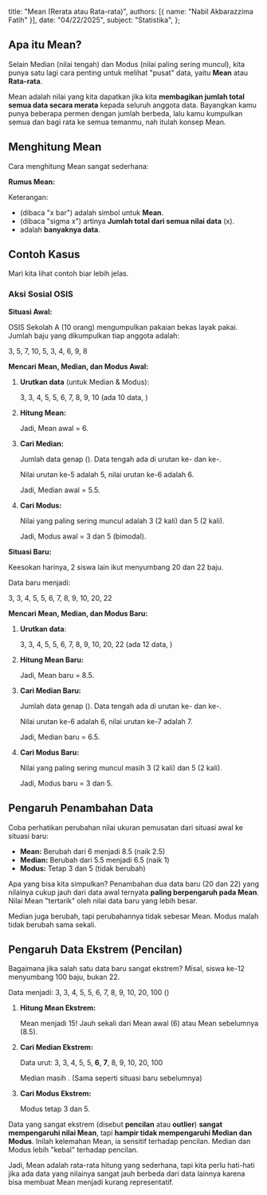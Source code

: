   title: "Mean (Rerata atau Rata-rata)",
  authors: [{ name: "Nabil Akbarazzima Fatih" }],
  date: "04/22/2025",
  subject: "Statistika",
};

## Apa itu Mean?

Selain Median (nilai tengah) dan Modus (nilai paling sering muncul), kita punya satu lagi cara penting untuk melihat "pusat" data, yaitu **Mean** atau **Rata-rata**.

Mean adalah nilai yang kita dapatkan jika kita **membagikan jumlah total semua data secara merata** kepada seluruh anggota data. Bayangkan kamu punya beberapa permen dengan jumlah berbeda, lalu kamu kumpulkan semua dan bagi rata ke semua temanmu, nah itulah konsep Mean.

## Menghitung Mean

Cara menghitung Mean sangat sederhana:

<div className="flex flex-col gap-4">
  <BlockMath math="\text{1. Jumlahkan semua nilai data.}" />
  <BlockMath math="\text{2. Bagi jumlah total tersebut dengan banyaknya data.}" />
</div>

**Rumus Mean:**

<BlockMath math="\bar{x} = \frac{\sum x}{n}" />

Keterangan:

- <InlineMath math="\bar{x}" /> (dibaca "x bar") adalah simbol untuk **Mean**.
- <InlineMath math="\sum x" /> (dibaca "sigma x") artinya **Jumlah total dari semua
  nilai data** (x).
- <InlineMath math="n" /> adalah **banyaknya data**.

## Contoh Kasus

Mari kita lihat contoh biar lebih jelas.

### Aksi Sosial OSIS

**Situasi Awal:**

OSIS Sekolah A (10 orang) mengumpulkan pakaian bekas layak pakai. Jumlah baju yang dikumpulkan tiap anggota adalah:

3, 5, 7, 10, 5, 3, 4, 6, 9, 8

**Mencari Mean, Median, dan Modus Awal:**

1.  **Urutkan data** (untuk Median & Modus):

    3, 3, 4, 5, 5, 6, 7, 8, 9, 10 (ada 10 data, <InlineMath math="n=10" />)

2.  **Hitung Mean:**

    <div className="flex flex-col gap-4">
      <BlockMath math="\sum x = 3+3+4+5+5+6+7+8+9+10 = 60" />
      <BlockMath math="\bar{x} = \frac{\sum x}{n} = \frac{60}{10} = 6" />
    </div>

    Jadi, Mean awal = 6.

3.  **Cari Median:**

    Jumlah data genap (<InlineMath math="n=10" />). Data tengah ada di urutan ke-<InlineMath math="10/2 = 5" /> dan ke-<InlineMath math="(10/2)+1 = 6" />.

    Nilai urutan ke-5 adalah 5, nilai urutan ke-6 adalah 6.

    <BlockMath math="\text{Median} = \frac{5+6}{2} = 5.5" />

    Jadi, Median awal = 5.5.

4.  **Cari Modus:**

    Nilai yang paling sering muncul adalah 3 (2 kali) dan 5 (2 kali).

    Jadi, Modus awal = 3 dan 5 (bimodal).

**Situasi Baru:**

Keesokan harinya, 2 siswa lain ikut menyumbang 20 dan 22 baju.

Data baru menjadi:

3, 3, 4, 5, 5, 6, 7, 8, 9, 10, 20, 22

**Mencari Mean, Median, dan Modus Baru:**

1.  **Urutkan data**:

    3, 3, 4, 5, 5, 6, 7, 8, 9, 10, 20, 22 (ada 12 data, <InlineMath math="n=12" />)

2.  **Hitung Mean Baru:**

    <div className="flex flex-col gap-4">
      <BlockMath math="\sum x = 60 + 20 + 22 = 102" />
      <BlockMath math="\bar{x} = \frac{\sum x}{n} = \frac{102}{12} = 8.5" />
    </div>

    Jadi, Mean baru = 8.5.

3.  **Cari Median Baru:**

    Jumlah data genap (<InlineMath math="n=12" />). Data tengah ada di urutan ke-<InlineMath math="12/2 = 6" /> dan ke-<InlineMath math="(12/2)+1 = 7" />.

    Nilai urutan ke-6 adalah 6, nilai urutan ke-7 adalah 7.

    <BlockMath math="\text{Median} = \frac{6+7}{2} = 6.5" />

    Jadi, Median baru = 6.5.

4.  **Cari Modus Baru:**

    Nilai yang paling sering muncul masih 3 (2 kali) dan 5 (2 kali).

    Jadi, Modus baru = 3 dan 5.

## Pengaruh Penambahan Data

Coba perhatikan perubahan nilai ukuran pemusatan dari situasi awal ke situasi baru:

- **Mean:** Berubah dari 6 menjadi 8.5 (naik 2.5)
- **Median:** Berubah dari 5.5 menjadi 6.5 (naik 1)
- **Modus:** Tetap 3 dan 5 (tidak berubah)

Apa yang bisa kita simpulkan? Penambahan dua data baru (20 dan 22) yang nilainya cukup jauh dari data awal ternyata **paling berpengaruh pada Mean**. Nilai Mean "tertarik" oleh nilai data baru yang lebih besar.

Median juga berubah, tapi perubahannya tidak sebesar Mean. Modus malah tidak berubah sama sekali.

## Pengaruh Data Ekstrem (Pencilan)

Bagaimana jika salah satu data baru sangat ekstrem? Misal, siswa ke-12 menyumbang 100 baju, bukan 22.

Data menjadi: 3, 3, 4, 5, 5, 6, 7, 8, 9, 10, 20, 100 (<InlineMath math="n=12" />)

1.  **Hitung Mean Ekstrem:**

    <div className="flex flex-col gap-4">
      <BlockMath math="\sum x = 60 + 20 + 100 = 180" />
      <BlockMath math="\bar{x} = \frac{\sum x}{n} = \frac{180}{12} = 15" />
    </div>

    Mean menjadi 15! Jauh sekali dari Mean awal (6) atau Mean sebelumnya (8.5).

2.  **Cari Median Ekstrem:**

    Data urut: 3, 3, 4, 5, 5, **6**, **7**, 8, 9, 10, 20, 100

    Median masih <InlineMath math="(6+7)/2 = 6.5" />. (Sama seperti situasi baru sebelumnya)

3.  **Cari Modus Ekstrem:**

    Modus tetap 3 dan 5.

Data yang sangat ekstrem (disebut **pencilan** atau **outlier**) **sangat mempengaruhi nilai Mean**, tapi **hampir tidak mempengaruhi Median dan Modus**. Inilah kelemahan Mean, ia sensitif terhadap pencilan. Median dan Modus lebih "kebal" terhadap pencilan.

Jadi, Mean adalah rata-rata hitung yang sederhana, tapi kita perlu hati-hati jika ada data yang nilainya sangat jauh berbeda dari data lainnya karena bisa membuat Mean menjadi kurang representatif.
